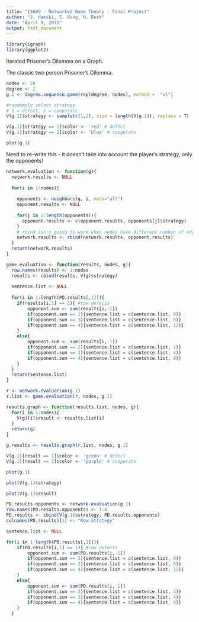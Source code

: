 ```yaml
---
title: "IS609 - Networked Game Theory - Final Project"
author: "J. Hamski, S. Hong, H. Berk"
date: "April 9, 2016"
output: html_document
---
```


```r
library(igraph)
library(ggplot2)
```

Iterated Prisoner's Dilemma on a Graph.

The classic two person Prisoner's Dilemma. 

```r
nodes <- 20
degree <- 2
g.1 <- degree.sequence.game(rep(degree, nodes), method =  "vl")

#randomply select strategy
# 1 = defect, 2 = cooperate
V(g.1)$strategy <- sample(c(1,2), size = length(V(g.1)), replace = T)

V(g.1)[strategy == 1]$color <- 'red' # defect
V(g.1)[strategy == 2]$color <- 'blue' # cooperate
```

```r
plot(g.1)
```


Need to re-write this - it doesn't take into account the player's strategy, only the opponents!
```r
network.evaluation <- function(g){
  network.results <- NULL
  
  for(i in 1:nodes){
    
    opponents <- neighbors(g, i, mode="all")
    opponent.results <- NULL
    
    for(j in 1:length(opponents)){
      opponent.results <- c(opponent.results, opponents[j]$strategy)
    }
    # rbind isn't going to work when nodes have different number of edges
    network.results <- rbind(network.results, opponent.results)
  }
  return(network.results)
}
```


```r
game.evaluation <- function(results, nodes, g){
  row.names(results) <- 1:nodes
  results <- cbind(results, V(g)$strategy)
  
  sentence.list <- NULL
  
  for(i in 1:length(PD.results[,1])){
    if(results[i,1] == 1){ #row defects
        opponent.sum <- sum(results[i,-1])
        if(opponent.sum == 2){sentence.list = c(sentence.list, 0)}
        if(opponent.sum == 3){sentence.list = c(sentence.list, 6)}
        if(opponent.sum == 4){sentence.list = c(sentence.list, 12)}
    }
    else{
        opponent.sum <- sum(results[i,-1])
        if(opponent.sum == 2){sentence.list = c(sentence.list, 1)}
        if(opponent.sum == 3){sentence.list = c(sentence.list, 4)}
        if(opponent.sum == 4){sentence.list = c(sentence.list, 8)}
    }
  }
  return(sentence.list)
}
```


```r
r <- network.evaluation(g.1)
r.list <- game.evaluation(r, nodes, g.1)
```


```r
results.graph <- function(results.list, nodes, g){
  for(i in 1:nodes){
    V(g)[i]$result <- results.list[i]
  }
  return(g)
}
```

```r
g.results <- results.graph(r.list, nodes, g.1)
```



```r
V(g.1)[result == 1]$color <- 'green' # defect
V(g.1)[result == 2]$color <- 'purple' # cooperate
```


```r
plot(g.1)
```

```r
plot(V(g.1)$strategy)
```

```r
plot(V(g.1)$result)
```




```r
PD.results.opponents <- network.evaluation(g.1)
row.names(PD.results.opponents) <- 1:4
PD.results <- cbind(V(g.1)$strategy, PD.results.opponents)
colnames(PD.results)[1] <- "Row.Strategy"  

sentence.list <- NULL

for(i in 1:length(PD.results[,1])){
    if(PD.results[i,1] == 1){ #row defects
        opponent.sum <- sum(PD.results[i,-1])
        if(opponent.sum == 2){sentence.list = c(sentence.list, 0)}
        if(opponent.sum == 3){sentence.list = c(sentence.list, 6)}
        if(opponent.sum == 4){sentence.list = c(sentence.list, 12)}
    }
    else{
        opponent.sum <- sum(PD.results[i,-1])
        if(opponent.sum == 2){sentence.list = c(sentence.list, 1)}
        if(opponent.sum == 3){sentence.list = c(sentence.list, 4)}
        if(opponent.sum == 4){sentence.list = c(sentence.list, 8)}
    }
  }


```

